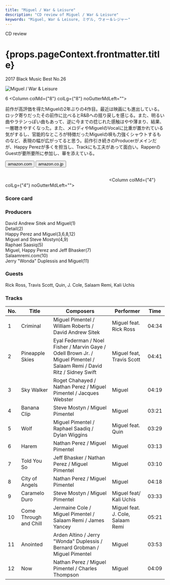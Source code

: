 ```yaml
---
title: "Miguel / War & Leisure"
description: "CD review of Miguel / War & Leisure"
keywords: "Miguel, War & Leisure, ミゲル, ウォー＆レジャー"
---
```






<p className="largeP">CD review</p>
<h1 className="h1--no--margin">{props.pageContext.frontmatter.title}</h1>
<p className="largeP"><Link to="/best50/2017/">2017 Black Music Best No.26</Link></p>

<Row  className="image-card-group">
	<Column colMd={"4"} colLg={"4"} noGutterMdLeft="">
       <ImageCard>

![Miguel / War & Leisure](../../images/cd/miguel3L.jpg) 

</ImageCard>6
	</Column>
	<Column colMd={"8"} colLg={"8"} noGutterMdLeft="">
	<p>
	前作が高評価を得たMiguelの2年ぶりの4作目。最近は映画にも進出している。ロック寄りだったその前作に比べるとR&Bへの揺り戻しを感じる。また、明るい曲やラテンっぽい曲もあって、逆に今までの捻じれた感触はやや薄まり、結果、一層聴きやすくなった。また、メロディやMiguelのVocalに比重が置かれている気がするし、官能的なところが特徴だったMiguelの唄も力強くシャウトするものなど、表現の幅が広がってると思う。前作引き続きのProducerがメインだが、Happy Perezが多くを担当し、Trackにも工夫があって面白い。RapperのGuestが要所要所に参加し、華を添えている。
	</p>
    <div>
	  <Button href="https://amzn.to/32zUP1x" kind="primary" size="small" renderIcon={ArrowUpRight24}>
      amazon.com
      </Button>
      <Button href="https://amzn.to/2Wy71fw" kind="secondary" size="small" renderIcon={ArrowUpRight24}>
      amazon.co.jp
      </Button>
	</div>
	<a href="https://geo.music.apple.com/jp/album/war-leisure/1305444975?mt=1&app=music&ls=1&at=11lcug" style="display:inline-block;overflow:hidden;background:url(https://linkmaker.itunes.apple.com/ja-jp/lockup.svg?releaseDate=2017-12-01&kind=album&bubble=apple_music&style=mono-black) no-repeat;width:180px;height:45px;"></a>
	<a href="https://geo.music.apple.com/jp/album/war-leisure/1305444975?app=itunes&at=11lcug" style="display:inline-block;overflow:hidden;background:url(https://linkmaker.itunes.apple.com/ja-jp/badge-lrg.svg?releaseDate=2017-12-01T00:00:00Z&kind=album&bubble=itunes_music) no-repeat;width:140px;height:45px;"></a>
	</Column>
</Row>
<Row >
	<Column colMd={"4"} colLg={"4"} noGutterMdLeft="">
<div>
    <h3>Score card</h3>
	<SliderJS1 value="4" />
    <SliderJS2 value="1" />
	<SliderJS3 value="1" />
    <SliderJS4 value="9" />
</div>
</Column>
<Column colMd={"8"} colLg={"8"} noGutterMdLeft="">
<div>
<h3>Producers</h3>
<p>
David Andrew Sitek and Miguel(1)
<br/>Detail(2)
<br/>Happy Perez and Miguel(3,6,8,12)
<br/>Miguel and Steve Mostyn(4,9)
<br/>Raphael Saasiq(5)
<br/>Miguel, Happy Perez and Jeff Bhasker(7)
<br/>Salaamremi.com(10)
<br/>Jerry "Wonda" Duplessis and Miguel(11)
</p>
<h3>Guests</h3>
<p>
Rick Ross, Travis Scott, Quin, J. Cole, Salaam Remi, Kali Uchis
</p>
</div>
</Column>
</Row>

<h3>Tracks</h3>

| No. |	 Title                 |	 Composers                                                                                                           |	 Performer                       | Time	 |
| --- |	---------------------- | ----------------------------------------------------------------------------------------------------------------------- | --------------------------------- | ----- |
| 1	  |	Criminal               | Miguel Pimentel / William Roberts / David Andrew Sitek                                                                  | Miguel feat. Rick Ross            | 04:34 |
| 2	  |	Pineapple Skies        | Eyal Federman / Noel Fisher / Marvin Gaye / Odell Brown Jr. / Miguel Pimentel / Salaam Remi / David Ritz / Sidney Swift | Miguel feat, Travis Scott         | 04:41 |
| 3	  |	Sky Walker             | Roget Chahayed / Nathan Perez / Miguel Pimentel / Jacques Webster                                                       | Miguel                            | 04:19 |
| 4	  |	Banana Clip            | Steve Mostyn / Miguel Pimentel                                                                                          | Miguel                            | 03:21 |
| 5	  |	Wolf                   | Miguel Pimentel / Raphael Saadiq / Dylan Wiggins                                                                        | Miguel feat. Quin                 | 03:29 |
| 6	  |	Harem                  | Nathan Perez / Miguel Pimentel                                                                                          | Miguel                            | 03:13 |
| 7	  |	Told You So            | Jeff Bhasker / Nathan Perez / Miguel Pimentel                                                                           | Miguel                            | 03:10 |
| 8	  |	City of Angels         | Nathan Perez / Miguel Pimentel                                                                                          | Miguel                            | 04:18 |
| 9	  |	Caramelo Duro          | Steve Mostyn / Miguel Pimentel                                                                                          | Miguel feat/ Kali Uchis           | 03:33 |
| 10  |	Come Through and Chill | Jermaine Cole / Miguel Pimentel / Salaam Remi / James Yancey                                                            | Miguel feat. J. Cole, Salaam Remi | 05:21 |
| 11  |	Anointed               | Arden Altino / Jerry "Wonda" Duplessis / Bernard Grobman / Miguel Pimentel                                              | Miguel                            | 03:53 |
| 12  |	Now                    | Nathan Perez / Miguel Pimentel / Charles Thompson                                                                       | Miguel                            | 04:09 |
